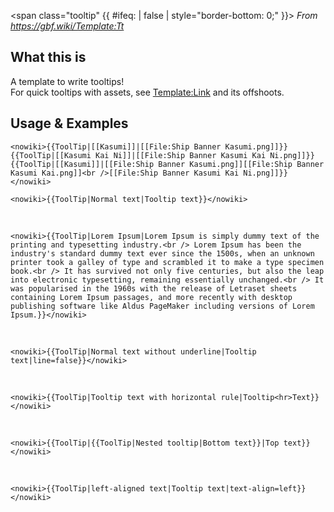 <includeonly><span class="tooltip" {{ #ifeq: {{{line|true}}} | false | style="border-bottom: 0;" }}>{{{1}}}<span class="tooltiptext" style="{{#if:{{{text-align|}}}|text-align:{{{text-align|default}}};}}">{{{2}}}</span></span></includeonly><noinclude>
''From https://gbf.wiki/Template:Tt''

== What this is ==
A template to write tooltips!
<br>For quick tooltips with assets, see [[Template:Link]] and its offshoots.

== Usage & Examples ==
<pre><nowiki>{{ToolTip|[[Kasumi]]|[[File:Ship Banner Kasumi.png]]}}
{{ToolTip|[[Kasumi Kai Ni]]|[[File:Ship Banner Kasumi Kai Ni.png]]}}
{{ToolTip|[[Kasumi]]|[[File:Ship Banner Kasumi.png]][[File:Ship Banner Kasumi Kai.png]]<br />[[File:Ship Banner Kasumi Kai Ni.png]]}}</nowiki></pre>
{{ToolTip|[[Kasumi]]|[[File:Ship Banner Kasumi.png]]}}
{{ToolTip|[[Kasumi Kai Ni]]|[[File:Ship Banner Kasumi Kai Ni.png]]}}
{{ToolTip|[[Kasumi]]|[[File:Ship Banner Kasumi.png]][[File:Ship Banner Kasumi Kai.png]]<br />[[File:Ship Banner Kasumi Kai Ni.png]]|text-align=left}}

<pre><nowiki>{{ToolTip|Normal text|Tooltip text}}</nowiki></pre>
{{ToolTip|Normal text|Tooltip text}}
<br>
<pre><nowiki>{{ToolTip|Lorem Ipsum|Lorem Ipsum is simply dummy text of the printing and typesetting industry.<br /> Lorem Ipsum has been the industry's standard dummy text ever since the 1500s, when an unknown printer took a galley of type and scrambled it to make a type specimen book.<br /> It has survived not only five centuries, but also the leap into electronic typesetting, remaining essentially unchanged.<br /> It was popularised in the 1960s with the release of Letraset sheets containing Lorem Ipsum passages, and more recently with desktop publishing software like Aldus PageMaker including versions of Lorem Ipsum.}}</nowiki></pre>
{{ToolTip|Lorem Ipsum|Lorem Ipsum is simply dummy text of the printing and typesetting industry.<br /> Lorem Ipsum has been the industry's standard dummy text ever since the 1500s, when an unknown printer took a galley of type and scrambled it to make a type specimen book. It has survived not only five centuries, but also the leap into electronic typesetting, remaining essentially unchanged. It was popularised in the 1960s with the release of Letraset sheets containing Lorem Ipsum passages, and more recently with desktop publishing software like Aldus PageMaker including versions of Lorem Ipsum.}}
<br>
<pre><nowiki>{{ToolTip|Normal text without underline|Tooltip text|line=false}}</nowiki></pre>
{{ToolTip|Normal text without underline|Tooltip text|line=false}}
<br>
<pre><nowiki>{{ToolTip|Tooltip text with horizontal rule|Tooltip<hr>Text}}</nowiki></pre>
{{ToolTip|Tooltip text with horizontal rule|Tooltip<hr />Text}}
<br>
<pre><nowiki>{{ToolTip|{{ToolTip|Nested tooltip|Bottom text}}|Top text}}</nowiki></pre>
{{ToolTip|{{ToolTip|Nested tooltip|Bottom text}}|Top text}}
<br>
<pre><nowiki>{{ToolTip|left-aligned text|Tooltip text|text-align=left}}</nowiki></pre>
{{ToolTip|left-aligned text|Tooltip text|text-align=left}}
</noinclude>